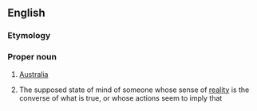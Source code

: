 ==English==

===Etymology===
{{suffix|en|upside down|land}}

===Proper noun===
{{en-proper noun}}

# {{lb|en|informal}} [[Australia]]
# {{lb|en|informal}} The supposed state of mind of someone whose sense of [[reality]] is the converse of what is true, or whose actions seem to imply that
